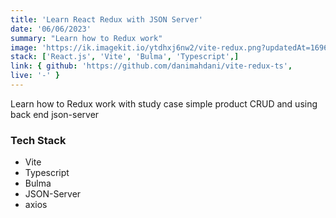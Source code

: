 ---
title: 'Learn React Redux with JSON Server'
date: '06/06/2023'
summary: "Learn how to Redux work"
image: 'https://ik.imagekit.io/ytdhxj6nw2/vite-redux.png?updatedAt=1696731899914'
stack: ['React.js', 'Vite', 'Bulma', 'Typescript',]
link: { github: 'https://github.com/danimahdani/vite-redux-ts', 
live: '-' }
---

Learn how to Redux work with study case simple product CRUD and using back end json-server

### Tech Stack

- Vite
- Typescript
- Bulma
- JSON-Server
- axios
